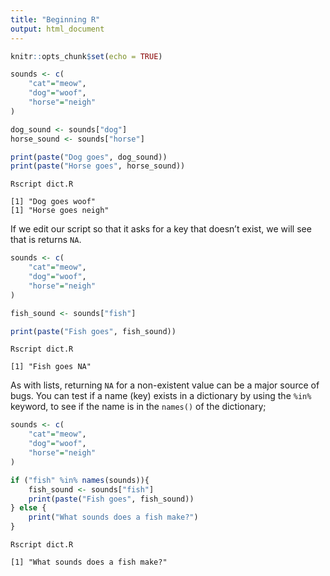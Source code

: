 ```yaml
---
title: "Beginning R"
output: html_document
---
```


```r
knitr::opts_chunk$set(echo = TRUE)
```

```R
sounds <- c(
    "cat"="meow", 
    "dog"="woof", 
    "horse"="neigh"
)

dog_sound <- sounds["dog"]
horse_sound <- sounds["horse"]

print(paste("Dog goes", dog_sound))
print(paste("Horse goes", horse_sound))
```

```
Rscript dict.R

[1] "Dog goes woof"
[1] "Horse goes neigh"
```

If we edit our script so that it asks for a key that doesn't exist, 
we will see that is returns `NA`.

```R
sounds <- c(
    "cat"="meow",
    "dog"="woof", 
    "horse"="neigh"
)

fish_sound <- sounds["fish"]

print(paste("Fish goes", fish_sound))
```

```
Rscript dict.R

[1] "Fish goes NA"
```

As with lists, returning `NA` for a non-existent value can be a major
source of bugs. You can test if a name (key) exists in a 
dictionary by using the `%in%` keyword, to see if the name is
in the `names()` of the dictionary;

```R
sounds <- c(
    "cat"="meow",
    "dog"="woof",
    "horse"="neigh"
)

if ("fish" %in% names(sounds)){
    fish_sound <- sounds["fish"]
    print(paste("Fish goes", fish_sound))
} else {
    print("What sounds does a fish make?")
}
```

```
Rscript dict.R

[1] "What sounds does a fish make?"
```
